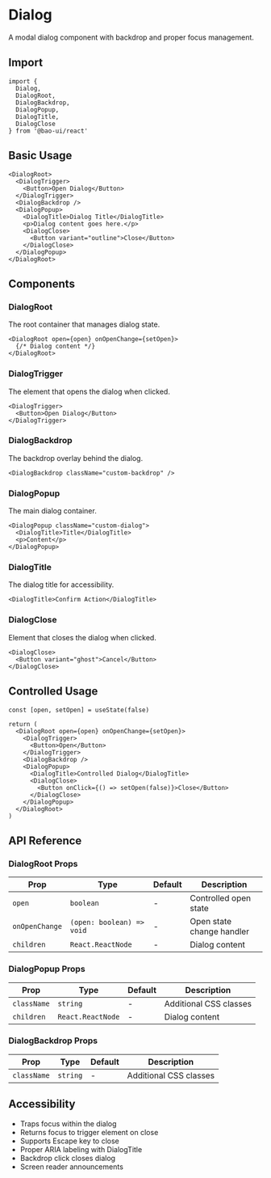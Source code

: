# Dialog

A modal dialog component with backdrop and proper focus management.

## Import

```tsx
import { 
  Dialog,
  DialogRoot,
  DialogBackdrop, 
  DialogPopup,
  DialogTitle,
  DialogClose 
} from '@bao-ui/react'
```

## Basic Usage

```tsx
<DialogRoot>
  <DialogTrigger>
    <Button>Open Dialog</Button>
  </DialogTrigger>
  <DialogBackdrop />
  <DialogPopup>
    <DialogTitle>Dialog Title</DialogTitle>
    <p>Dialog content goes here.</p>
    <DialogClose>
      <Button variant="outline">Close</Button>
    </DialogClose>
  </DialogPopup>
</DialogRoot>
```

## Components

### DialogRoot
The root container that manages dialog state.

```tsx
<DialogRoot open={open} onOpenChange={setOpen}>
  {/* Dialog content */}
</DialogRoot>
```

### DialogTrigger  
The element that opens the dialog when clicked.

```tsx
<DialogTrigger>
  <Button>Open Dialog</Button>
</DialogTrigger>
```

### DialogBackdrop
The backdrop overlay behind the dialog.

```tsx
<DialogBackdrop className="custom-backdrop" />
```

### DialogPopup
The main dialog container.

```tsx
<DialogPopup className="custom-dialog">
  <DialogTitle>Title</DialogTitle>
  <p>Content</p>
</DialogPopup>
```

### DialogTitle
The dialog title for accessibility.

```tsx
<DialogTitle>Confirm Action</DialogTitle>
```

### DialogClose
Element that closes the dialog when clicked.

```tsx
<DialogClose>
  <Button variant="ghost">Cancel</Button>
</DialogClose>
```

## Controlled Usage

```tsx
const [open, setOpen] = useState(false)

return (
  <DialogRoot open={open} onOpenChange={setOpen}>
    <DialogTrigger>
      <Button>Open</Button>
    </DialogTrigger>
    <DialogBackdrop />
    <DialogPopup>
      <DialogTitle>Controlled Dialog</DialogTitle>
      <DialogClose>
        <Button onClick={() => setOpen(false)}>Close</Button>
      </DialogClose>
    </DialogPopup>
  </DialogRoot>
)
```

## API Reference

### DialogRoot Props

| Prop | Type | Default | Description |
| --- | --- | --- | --- |
| `open` | `boolean` | - | Controlled open state |
| `onOpenChange` | `(open: boolean) => void` | - | Open state change handler |
| `children` | `React.ReactNode` | - | Dialog content |

### DialogPopup Props

| Prop | Type | Default | Description |
| --- | --- | --- | --- |
| `className` | `string` | - | Additional CSS classes |
| `children` | `React.ReactNode` | - | Dialog content |

### DialogBackdrop Props

| Prop | Type | Default | Description |
| --- | --- | --- | --- |
| `className` | `string` | - | Additional CSS classes |

## Accessibility

- Traps focus within the dialog
- Returns focus to trigger element on close
- Supports Escape key to close
- Proper ARIA labeling with DialogTitle
- Backdrop click closes dialog
- Screen reader announcements